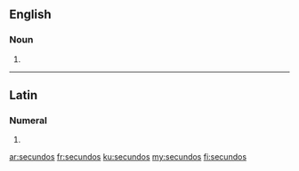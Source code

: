 ==English==

===Noun===
{{head|en|noun plural form}}

# {{plural of|secundo|lang=en}}

----

==Latin==

===Numeral===
{{la-num-form|secundōs}}

# {{inflection of|secundus||acc|m|p|lang=la}}

[[ar:secundos]]
[[fr:secundos]]
[[ku:secundos]]
[[my:secundos]]
[[fi:secundos]]
